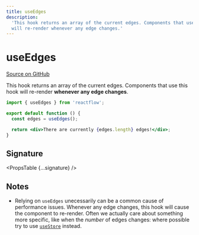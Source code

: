 ```yaml
---
title: useEdges
description:
  'This hook returns an array of the current edges. Components that use this hook
  will re-render whenever any edge changes.'
---
```



# useEdges

[Source on GitHub](https://github.com/xyflow/xyflow/blob/v11/packages/core/src/hooks/useEdges.ts/#L8)

This hook returns an array of the current edges. Components that use this hook
will re-render **whenever any edge changes**.

```jsx
import { useEdges } from 'reactflow';

export default function () {
  const edges = useEdges();

  return <div>There are currently {edges.length} edges!</div>;
}
```

## Signature

<PropsTable {...signature} />

## Notes

- Relying on `useEdges` unecessarily can be a common cause of performance
  issues. Whenever any edge changes, this hook will cause the component to
  re-render. Often we actually care about something more specific, like when
  the _number_ of edges changes: where possible try to use
  [`useStore`](/api-reference/hooks/use-store) instead.
